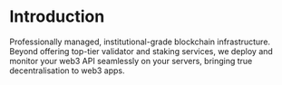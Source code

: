 # Introduction
 
Professionally managed, institutional-grade blockchain infrastructure. Beyond offering top-tier validator and staking services, we deploy and monitor your web3 API seamlessly on your servers, bringing true decentralisation to web3 apps.

